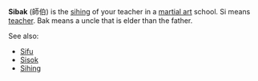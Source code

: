 '''Sibak''' (&#24107;&#20271;) is the [[sihing]] of your teacher in a [[martial art]] school.
Si means [[teacher]].
Bak means a uncle that is elder than the father.

See also:
*[[Sifu]]
*[[Sisok]]
*[[Sihing]]

{{stub}}